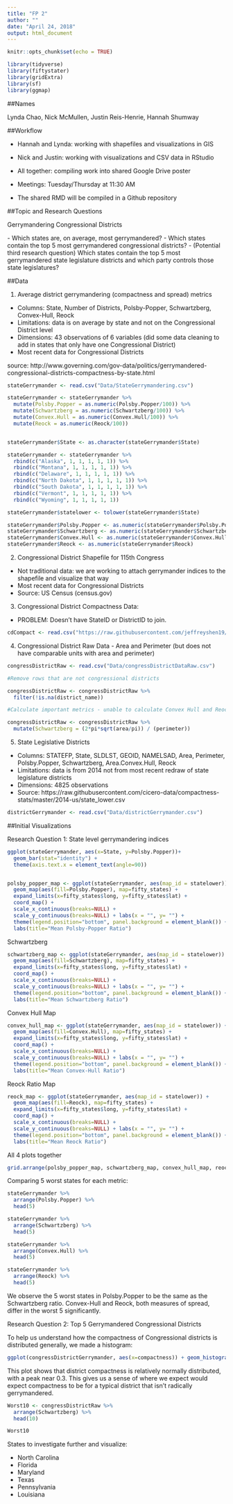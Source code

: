 ```yaml
---
title: "FP 2"
author: ""
date: "April 24, 2018"
output: html_document
---
```


```r
knitr::opts_chunk$set(echo = TRUE)
```


```r

library(tidyverse)
library(fiftystater)
library(gridExtra)
library(sf)
library(ggmap)

```

##Names

Lynda Chao, Nick McMullen, Justin Reis-Henrie, Hannah Shumway

##Workflow

- Hannah and Lynda: working with shapefiles and visualizations in GIS
- Nick and Justin: working with visualizations and CSV data in RStudio
- All together: compiling work into shared Google Drive poster

- Meetings: Tuesday/Thursday at 11:30 AM

- The shared RMD will be compiled in a Github repository

##Topic and Research Questions

\textbf{Topic:} Gerrymandering Congressional Districts

\textbf{Research Questions:}
- Which states are, on average, most gerrymandered?
- Which states contain the top 5 most gerrymandered congressional districts?
- (Potential third research question) Which states contain the top 5 most gerrymandered state legislature districts and which party controls those state legislatures?


##Data

1. Average district gerrymandering (compactness and spread) metrics 

- Columns: State, Number of Districts, Polsby-Popper, Schwartzberg, Convex-Hull, Reock
- Limitations: data is on average by state and not on the Congressional District level
- Dimensions: 43 observations of 6 variables (did some data cleaning to add in states that only have one Congressional District)
- Most recent data for Congressional Districts

source: http://www.governing.com/gov-data/politics/gerrymandered-congressional-districts-compactness-by-state.html

```r

stateGerrymander <- read.csv("Data/StateGerrymandering.csv")

stateGerrymander <- stateGerrymander %>%
  mutate(Polsby.Popper = as.numeric(Polsby.Popper/100)) %>%
  mutate(Schwartzberg = as.numeric(Schwartzberg/100)) %>%
  mutate(Convex.Hull = as.numeric(Convex.Hull/100)) %>%
  mutate(Reock = as.numeric(Reock/100)) 


stateGerrymander$State <- as.character(stateGerrymander$State)

stateGerrymander <- stateGerrymander %>%
  rbind(c("Alaska", 1, 1, 1, 1, 1)) %>%
  rbind(c("Montana", 1, 1, 1, 1, 1)) %>%
  rbind(c("Delaware", 1, 1, 1, 1, 1)) %>%
  rbind(c("North Dakota", 1, 1, 1, 1, 1)) %>%
  rbind(c("South Dakota", 1, 1, 1, 1, 1)) %>%
  rbind(c("Vermont", 1, 1, 1, 1, 1)) %>%
  rbind(c("Wyoming", 1, 1, 1, 1, 1)) 

stateGerrymander$statelower <- tolower(stateGerrymander$State)

stateGerrymander$Polsby.Popper <- as.numeric(stateGerrymander$Polsby.Popper)
stateGerrymander$Schwartzberg <- as.numeric(stateGerrymander$Schwartzberg)
stateGerrymander$Convex.Hull <- as.numeric(stateGerrymander$Convex.Hull)
stateGerrymander$Reock <- as.numeric(stateGerrymander$Reock)

```


2. Congressional District Shapefile for 115th Congress 

- Not traditional data: we are working to attach gerrymander indices to the shapefile and visualize that way 
- Most recent data for Congressional Districts
- Source: US Census (census.gov)


3. Congressional District Compactness Data:

- PROBLEM: Doesn't have StateID or DistrictID to join.

```r

cdCompact <- read.csv("https://raw.githubusercontent.com/jeffreyshen19/Is-My-District-Gerrymandered/master/data/master.csv")

```


4. Congressional District Raw Data - Area and Perimeter (but does not have comparable units with area and perimeter)

```r

congressDistrictRaw <- read.csv("Data/congressDistrictDataRaw.csv")

#Remove rows that are not congressional districts

congressDistrictRaw <- congressDistrictRaw %>%
  filter(!is.na(district_name))

#Calculate important metrics - unable to calculate Convex Hull and Reock w/o GIS - also, area and perimeter are in different units -- not sure which units -- this makes Polsby Popper and Schwartzberg calculations inaccurate. 

congressDistrictRaw <- congressDistrictRaw %>%
  mutate(Schwartzberg = (2*pi*sqrt(area/pi)) / (perimeter))

```


5. State Legislative Districts 

- Columns: STATEFP, State, SLDLST, GEOID, NAMELSAD, Area, Perimeter, Polsby.Popper, Schwartzberg, Area.Convex.Hull, Reock
- Limitations: data is from 2014 not from most recent redraw of state legislature districts 
- Dimensions: 4825 observations 
- Source: https://raw.githubusercontent.com/cicero-data/compactness-stats/master/2014-us/state_lower.csv

```r

districtGerrymander <- read.csv("Data/districtGerrymander.csv")

```


##Initial Visualizations

Research Question 1: State level gerrymandering indices


```r

ggplot(stateGerrymander, aes(x=State, y=Polsby.Popper))+ 
  geom_bar(stat="identity") + 
  theme(axis.text.x = element_text(angle=90))


polsby_popper_map <- ggplot(stateGerrymander, aes(map_id = statelower)) + 
  geom_map(aes(fill=Polsby.Popper), map=fifty_states) + 
  expand_limits(x=fifty_states$long, y=fifty_states$lat) + 
  coord_map() + 
  scale_x_continuous(breaks=NULL) + 
  scale_y_continuous(breaks=NULL) + labs(x = "", y= "") + 
  theme(legend.position="bottom", panel.background = element_blank()) + 
  labs(title="Mean Polsby-Popper Ratio")


```


Schwartzberg

```r

schwartzberg_map <- ggplot(stateGerrymander, aes(map_id = statelower)) + 
  geom_map(aes(fill=Schwartzberg), map=fifty_states) + 
  expand_limits(x=fifty_states$long, y=fifty_states$lat) + 
  coord_map() + 
  scale_x_continuous(breaks=NULL) + 
  scale_y_continuous(breaks=NULL) + labs(x = "", y= "") + 
  theme(legend.position="bottom", panel.background = element_blank()) + 
  labs(title="Mean Schwartzberg Ratio")


```


Convex Hull Map

```r

convex_hull_map <- ggplot(stateGerrymander, aes(map_id = statelower)) + 
  geom_map(aes(fill=Convex.Hull), map=fifty_states) + 
  expand_limits(x=fifty_states$long, y=fifty_states$lat) + 
  coord_map() + 
  scale_x_continuous(breaks=NULL) + 
  scale_y_continuous(breaks=NULL) + labs(x = "", y= "") + 
  theme(legend.position="bottom", panel.background = element_blank()) + 
  labs(title="Mean Convex-Hull Ratio")


```


Reock Ratio Map

```r

reock_map <- ggplot(stateGerrymander, aes(map_id = statelower)) + 
  geom_map(aes(fill=Reock), map=fifty_states) + 
  expand_limits(x=fifty_states$long, y=fifty_states$lat) + 
  coord_map() + 
  scale_x_continuous(breaks=NULL) + 
  scale_y_continuous(breaks=NULL) + labs(x = "", y= "") + 
  theme(legend.position="bottom", panel.background = element_blank()) + 
  labs(title="Mean Reock Ratio")

```


All 4 plots together

```r

grid.arrange(polsby_popper_map, schwartzberg_map, convex_hull_map, reock_map, nrow=2, bottom="Figure 1")

```


Comparing 5 worst states for each metric:

```r

stateGerrymander %>%
  arrange(Polsby.Popper) %>%
  head(5)

stateGerrymander %>%
  arrange(Schwartzberg) %>%
  head(5)

stateGerrymander %>%
  arrange(Convex.Hull) %>%
  head(5)

stateGerrymander %>%
  arrange(Reock) %>%
  head(5)

```


We observe the 5 worst states in Polsby.Popper to be the same as the Schwartzberg ratio. Convex-Hull and Reock, both measures of spread, differ in the worst 5 significantly. 

Research Question 2: Top 5 Gerrymandered Congressional Districts

To help us understand how the compactness of Congressional districts is distributed generally, we made a histogram:
```r
ggplot(congressDistrictGerrymander, aes(x=compactness)) + geom_histogram()
```
This plot shows that district compactness is relatively normally distributed, with a peak near 0.3. This gives us a sense of where we expect would expect compactness to be for a typical district that isn't radically gerrymandered.


```r

Worst10 <- congressDistrictRaw %>%
  arrange(Schwartzberg) %>%
  head(10)

Worst10

```


States to investigate further and visualize:

- North Carolina
- Florida
- Maryland 
- Texas
- Pennsylvania
- Louisiana


